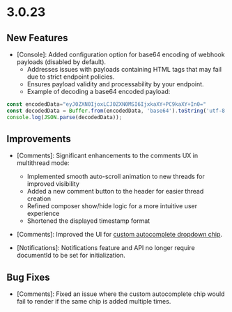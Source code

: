 # 3.0.23

## New Features
- [Console]: Added configuration option for base64 encoding of webhook payloads (disabled by default).
  - Addresses issues with payloads containing HTML tags that may fail due to strict endpoint policies.
  - Ensures payload validity and processability by your endpoint.
  - Example of decoding a base64 encoded payload:
``` js
const encodedData="eyJ0ZXN0IjoxLCJ0ZXN0MSI6IjxkaXY+PC9kaXY+In0="
const decodedData = Buffer.from(encodedData, 'base64').toString('utf-8');
console.log(JSON.parse(decodedData));
```


## Improvements

- [Comments]: Significant enhancements to the comments UX in multithread mode:
  - Implemented smooth auto-scroll animation to new threads for improved visibility
  - Added a new comment button to the header for easier thread creation
  - Refined composer show/hide logic for a more intuitive user experience
  - Shortened the displayed timestamp format

- [Comments]: Improved the UI for [custom autocomplete dropdown chip](async-collaboration/comments/customize-behavior/custom-lists#2-add-custom-lists-on-comment).

- [Notifications]: Notifications feature and API no longer require documentId to be set for initialization.

## Bug Fixes
- [Comments]: Fixed an issue where the custom autocomplete chip would fail to render if the same chip is added multiple times.